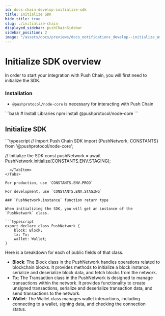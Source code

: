 ```yaml
---
id: docs-chain-develop-initialize-sdk
title: Initialize SDK
hide_title: true
slug: ./initialize-chain
displayed_sidebar: pushChainSidebar
sidebar_position: 2
image: "/assets/docs/previews/docs_notifications_develop--initialize_user.png"
---
```


# Initialize SDK overview

In order to start your integration with Push Chain, you will first need to initialize the SDK.

<head>
  <title>{`Initialize SDK | Push Chain | Push Documentation`}</title>
</head>


### Installation

- `@pushprotocol/node-core` is necessary for interacting with Push Chain

<Tabs className="codetabs" groupId="code-examples">
  <TabItem value="js" attributes={{ className: "codetab js" }} default>
    ```bash
    # Install Libraries
    npm install @pushprotocol/node-core
    ```
  </TabItem>
</Tabs>


## Initialize SDK

<Tabs className="codetabs" groupId="code-examples">
  <TabItem value="js" attributes={{className: "codetab js"}} default>
```typescript
// Import Push Chain SDK
import {PushNetwork, CONSTANTS} from '@pushprotocol/node-core';

// Initialize the SDK
const pushNetwork = await PushNetwork.initialize(CONSTANTS.ENV.STAGING);
```
  </TabItem>
</Tabs>

For production, use `CONSTANTS.ENV.PROD`

For development, use `CONSTANTS.ENV.STAGING`

### `PushNetwork.instance` function return type

When initializing the SDK, you will get an instance of the `PushNetwork` class.

```typescript
export declare class PushNetwork {
    block: Block;
    tx: Tx;
    wallet: Wallet;
}
```

Here is a breakdown for each of public fields of that class.
- **Block**: The Block class in the PushNetwork handles operations related to blockchain blocks. It provides methods to initialize a block instance, serialize and deserialize block data, and fetch blocks from the network.
- **Tx**: The Transaction class in the PushNetwork is designed to manage transactions within the network. It provides functionality to create unsigned transactions, serialize and deserialize transaction data, and send transactions to the network.
- **Wallet**: The Wallet class manages wallet interactions, including connecting to a wallet, signing data, and checking the connection status.
